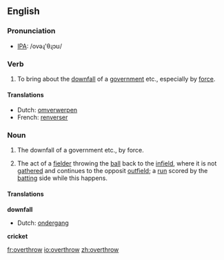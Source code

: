 ==English==
=== Pronunciation ===
*[[w:IPA|IPA]]: /ovəɻ'θɻɔʊ/

=== Verb ===
{{irregverb|'''to overthrow'''|'''[[overthrows]]'''|'''[[overthrew]]'''|'''[[overthrown]]'''|'''[[overthrowing]]'''}}

# To bring about the [[downfall]] of a [[government]] etc., especially by [[force]].

====Translations====
{{top}}
*Dutch: [[omverwerpen]]
*French: [[renverser]]
{{mid}}
{{bottom}}

===Noun===
{{en-noun|overthrow|overthrows}}

# The downfall of a government etc., by force.
#{{cricket}} The act of a [[fielder]] throwing the [[ball]] back to the [[infield]], where it is not [[gather]]ed and continues to the opposit [[outfield]]; a [[run]] scored by the [[batting]] side while this happens.

====Translations====
'''downfall'''
{{top}}
*Dutch: [[ondergang]] {{m}}
{{mid}}
{{bottom}}

'''cricket'''
{{top}}
{{mid}}
{{bottom}}

[[fr:overthrow]]
[[io:overthrow]]
[[zh:overthrow]]